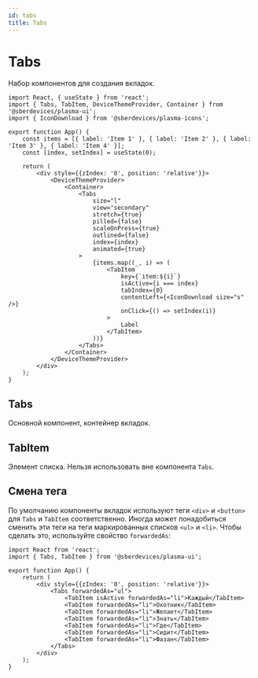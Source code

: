 ```yaml
---
id: tabs
title: Tabs
---
```



# Tabs
Набор компонентов для создания вкладок.

<StorybookLink name="Tabs" />

```tsx live
import React, { useState } from 'react';
import { Tabs, TabItem, DeviceThemeProvider, Container } from '@sberdevices/plasma-ui';
import { IconDownload } from '@sberdevices/plasma-icons';

export function App() {
    const items = [{ label: 'Item 1' }, { label: 'Item 2' }, { label: 'Item 3' }, { label: 'Item 4' }];
    const [index, setIndex] = useState(0);

    return (
        <div style={{zIndex: '0', position: 'relative'}}>
            <DeviceThemeProvider>
                <Container>
                    <Tabs
                        size="l"
                        view="secondary"
                        stretch={true}
                        pilled={false}
                        scaleOnPress={true}
                        outlined={false}
                        index={index}
                        animated={true}
                    >
                        {items.map((_, i) => (
                            <TabItem
                                key={`item:${i}`}
                                isActive={i === index}
                                tabIndex={0}
                                contentLeft={<IconDownload size="s" />}
                                onClick={() => setIndex(i)}
                            >
                                Label
                            </TabItem>
                        ))}
                    </Tabs>
                </Container>
            </DeviceThemeProvider>
        </div>
    );
}
```

## Tabs
Основной компонент, контейнер вкладок.

<PropsTable name="Tabs" />

## TabItem
Элемент списка. Нельзя использовать вне компонента `Tabs`.

<PropsTable name="TabItem" />

## Смена тега
По умолчанию компоненты вкладок используют теги `<div>` и `<button>` для `Tabs` и `TabItem` соответственно.
Иногда может понадобиться сменить эти теги на теги маркированных списков `<ul>` и `<li>`.
Чтобы сделать это, используйте свойство `forwardedAs`:

```tsx live
import React from 'react';
import { Tabs, TabItem } from '@sberdevices/plasma-ui';

export function App() {
    return (
        <div style={{zIndex: '0', position: 'relative'}}>
            <Tabs forwardedAs="ul">
                <TabItem isActive forwardedAs="li">Каждый</TabItem>
                <TabItem forwardedAs="li">Охотник</TabItem>
                <TabItem forwardedAs="li">Желает</TabItem>
                <TabItem forwardedAs="li">Знать</TabItem>
                <TabItem forwardedAs="li">Где</TabItem>
                <TabItem forwardedAs="li">Сидит</TabItem>
                <TabItem forwardedAs="li">Фазан</TabItem>
            </Tabs>
        </div>
    );
}
```

